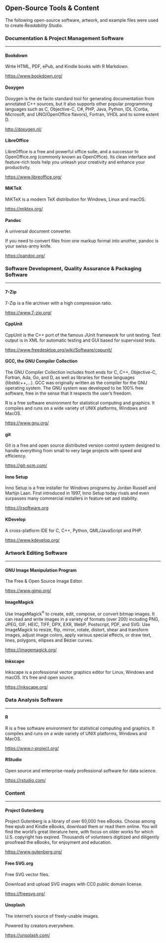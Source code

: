 ## Open-Source Tools & Content

The following open-source software, artwork, and example files were used to create *Readability Studio*.

### Documentation & Project Management Software {-}
***

#### Bookdown {-}
Write HTML, PDF, ePub, and Kindle books with R Markdown.

[https://www.bookdown.org/](https://www.bookdown.org/)

#### Doxygen {-}
Doxygen is the de facto standard tool for generating documentation from annotated C++ sources, but it also supports other popular programming languages such as C, Objective-C, C#, PHP, Java, Python, IDL (Corba, Microsoft, and UNO/OpenOffice flavors), Fortran, VHDL and to some extent D.

[http://doxygen.nl/](http://doxygen.nl/)

#### LibreOffice {-}
LibreOffice is a free and powerful office suite, and a successor to OpenOffice.org (commonly known as OpenOffice). Its clean interface and feature-rich tools help you unleash your creativity and enhance your productivity.

[https://www.libreoffice.org/](https://www.libreoffice.org/)

#### MiKTeX {-}

MiKTeX is a modern TeX distribution for Windows, Linux and macOS.

[https://miktex.org/](https://miktex.org/)

#### Pandoc {-}

A universal document converter.

If you need to convert files from one markup format into another, pandoc is your swiss-army knife.

[https://pandoc.org/](https://pandoc.org/)

### Software Development, Quality Assurance & Packaging Software {-}
***

#### 7-Zip {-}
7-Zip is a file archiver with a high compression ratio.

[https://www.7-zip.org/](https://www.7-zip.org/)

#### CppUnit {-}
CppUnit is the C++ port of the famous JUnit framework for unit testing. Test output is in XML for automatic testing and GUI based for supervised tests.

[https://www.freedesktop.org/wiki/Software/cppunit/](https://www.freedesktop.org/wiki/Software/cppunit/)

#### GCC, the GNU Compiler Collection {-}
The GNU Compiler Collection includes front ends for C, C++, Objective-C, Fortran, Ada, Go, and D, as well as libraries for these languages (libstdc++,...). GCC was originally written as the compiler for the GNU operating system. The GNU system was developed to be 100% free software, free in the sense that it respects the user's freedom.  

R is a free software environment for statistical computing and graphics. It compiles and runs on a wide variety of UNIX platforms, Windows and MacOS.

[https://www.gnu.org/](https://www.gnu.org/)

#### git {-}
Git is a free and open source distributed version control system designed to handle everything from small to very large projects with speed and efficiency.

[https://git-scm.com/](https://git-scm.com/)

#### Inno Setup {-}
Inno Setup is a free installer for Windows programs by Jordan Russell and Martijn Laan. First introduced in 1997, Inno Setup today rivals and even surpasses many commercial installers in feature set and stability.

[https://jrsoftware.org](https://jrsoftware.org)

#### KDevelop {-}
A cross-platform IDE for C, C++, Python, QML/JavaScript and PHP.

[https://www.kdevelop.org/](https://www.kdevelop.org/)

### Artwork Editing Software {-}
***

#### GNU Image Manipulation Program {-}
The Free & Open Source Image Editor.

[https://www.gimp.org/](https://www.gimp.org/)

#### ImageMagick {-}
Use ImageMagick^®^ to create, edit, compose, or convert bitmap images. It can read and write images in a variety of formats (over 200) including PNG, JPEG, GIF, HEIC, TIFF, DPX, EXR, WebP, Postscript, PDF, and SVG. Use ImageMagick to resize, flip, mirror, rotate, distort, shear and transform images, adjust image colors, apply various special effects, or draw text, lines, polygons, ellipses and Bézier curves.

[https://imagemagick.org/](https://imagemagick.org/)

#### Inkscape {-}
Inkscape is a professional vector graphics editor for Linux, Windows and macOS. It's free and open source.

[https://inkscape.org/](https://inkscape.org/)

### Data Analysis Software {-}
***

#### R {-}
R is a free software environment for statistical computing and graphics. It compiles and runs on a wide variety of UNIX platforms, Windows and MacOS.

[https://www.r-project.org/](https://www.r-project.org/)

#### RStudio {-}

Open source and enterprise-ready professional software for data science.

[https://rstudio.com/](https://rstudio.com/)

### Content {-}
***

#### Project Gutenberg {-}

Project Gutenberg is a library of over 60,000 free eBooks. Choose among free epub and Kindle eBooks, download them or read them online. You will find the world's great literature here, with focus on older works for which U.S. copyright has expired. Thousands of volunteers digitized and diligently proofread the eBooks, for enjoyment and education.

[https://www.gutenberg.org/](https://www.gutenberg.org/)

#### Free SVG.org {-}

Free SVG vector files. 

Download and upload SVG images with CC0 public domain license.

[https://freesvg.org/](https://freesvg.org/)

#### Unsplash {-}

The internet’s source of freely-usable images.

Powered by creators everywhere.

[https://unsplash.com/](https://unsplash.com/)